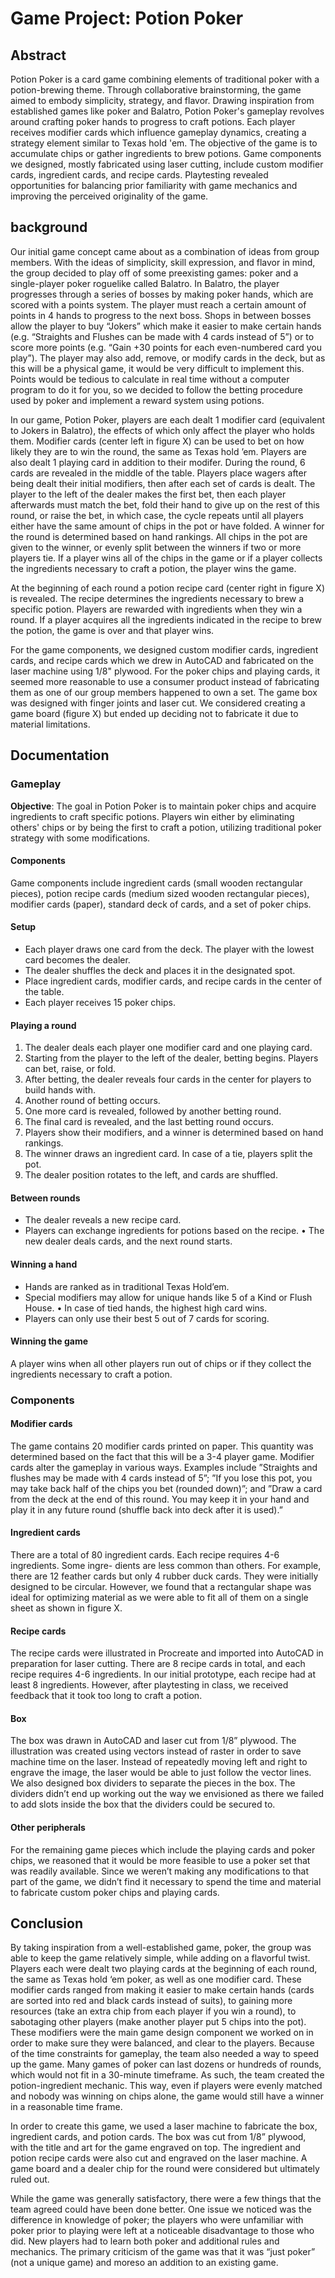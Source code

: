 # Game Project: Potion Poker

## Abstract

Potion Poker is a card game combining elements of traditional poker with a potion-brewing theme. Through collaborative brainstorming, the game aimed to embody simplicity, strategy, and flavor. Drawing inspiration from established games like poker and Balatro, Potion Poker's gameplay revolves around crafting poker hands to progress to craft potions. Each player receives modifier cards which influence gameplay dynamics, creating a strategy element similar to Texas hold 'em. The objective of the game is to accumulate chips or gather ingredients to brew potions. Game components we designed, mostly fabricated using laser cutting, include custom modifier cards, ingredient cards, and recipe cards. Playtesting revealed opportunities for balancing prior familiarity with game mechanics and improving the perceived originality of the game.

## background

Our initial game concept came about as a combination of ideas from group members. With the ideas of simplicity, skill expression, and flavor in mind, the group decided to play off of some preexisting games: poker and a single-player poker roguelike called Balatro. In Balatro, the player progresses through a series of bosses by making poker hands, which are scored with a points system. The player must reach a certain amount of points in 4 hands to progress to the next boss. Shops in between bosses allow the player to buy “Jokers” which make it easier to make certain hands (e.g. “Straights and Flushes can be made with 4 cards instead of 5”) or to score more points (e.g. “Gain +30 points for each even-numbered card you play”). The player may also add, remove, or modify cards in the deck, but as this will be a physical game, it would be very difficult to implement this. Points would be tedious to calculate in real time without a computer program to do it for you, so we decided to follow the betting procedure used by poker and implement a reward system using potions.

In our game, Potion Poker, players are each dealt 1 modifier card (equivalent to Jokers in Balatro), the effects of which only affect the player who holds them. Modifier cards (center left in figure X) can be used to bet on how likely they are to win the round, the same as Texas hold ’em. Players are also dealt 1 playing card in addition to their modifer. During the round, 6 cards are revealed in the middle of the table. Players place wagers after being dealt their initial modifiers, then after each set of cards is dealt. The player to the left of the dealer makes the first bet, then each player afterwards must match the bet, fold their hand to give up on the rest of this round, or raise the bet, in which case, the cycle repeats until all players either have the same amount of chips in the pot or have folded. A winner for the round is determined based on hand rankings. All chips in the pot are given to the winner, or evenly split between the winners if two or more players tie. If a player wins all of the chips in the game or if a player collects the ingredients necessary to craft a potion, the player wins the game.

At the beginning of each round a potion recipe card (center right in figure X) is revealed. The recipe determines the ingredients necessary to brew a specific potion. Players are rewarded with ingredients when they win a round. If a player acquires all the ingredients indicated in the recipe to brew the potion, the game is over and that player wins.

For the game components, we designed custom modifier cards, ingredient cards, and recipe cards which we drew in AutoCAD and fabricated on the laser machine using 1/8" plywood. For the poker chips and playing cards, it seemed more reasonable to use a consumer product instead of fabricating them as one of our group members happened to own a set. The game box was designed with finger joints and laser cut. We considered creating a game board (figure X) but ended up deciding not to fabricate it due to material limitations.

## Documentation

### Gameplay

**Objective**: The goal in Potion Poker is to maintain poker chips and acquire ingredients to craft specific potions. Players win either by eliminating others' chips or by being the first to craft a potion, utilizing traditional poker strategy with some modifications.

#### Components

Game components include ingredient cards (small wooden rectangular pieces), potion recipe cards (medium sized wooden rectangular pieces), modifier cards (paper), standard deck of cards, and a set of poker chips.

#### Setup

- Each player draws one card from the deck. The player with the lowest card becomes the dealer.
- The dealer shuffles the deck and places it in the designated spot.
- Place ingredient cards, modifier cards, and recipe cards in the center of the table.
- Each player receives 15 poker chips.

#### Playing a round

1. The dealer deals each player one modifier card and one playing card.
2. Starting from the player to the left of the dealer, betting begins. Players can bet, raise, or fold.
3. After betting, the dealer reveals four cards in the center for players to build hands with.
4. Another round of betting occurs.
5. One more card is revealed, followed by another betting round.
6. The final card is revealed, and the last betting round occurs.
7. Players show their modifiers, and a winner is determined based on hand rankings.
8. The winner draws an ingredient card. In case of a tie, players split the pot.
9. The dealer position rotates to the left, and cards are shuffled.

#### Between rounds

- The dealer reveals a new recipe card.
- Players can exchange ingredients for potions based on the recipe. • The new dealer deals cards, and the next round starts.

#### Winning a hand

- Hands are ranked as in traditional Texas Hold’em.
- Special modifiers may allow for unique hands like 5 of a Kind or Flush House. • In case of tied hands, the highest high card wins.
- Players can only use their best 5 out of 7 cards for scoring.

#### Winning the game

A player wins when all other players run out of chips or if they collect the ingredients necessary to craft a potion.

### Components

#### Modifier cards

The game contains 20 modifier cards printed on paper. This quantity was determined based on the fact that this will be a 3-4 player game. Modifier cards alter the gameplay in various ways. Examples include ”Straights and flushes may be made with 4 cards instead of 5”; ”If you lose this pot, you may take back half of the chips you bet (rounded down)”; and ”Draw a card from the deck at the end of this round. You may keep it in your hand and play it in any future round (shuffle back into deck after it is used).”

#### Ingredient cards

There are a total of 80 ingredient cards. Each recipe requires 4-6 ingredients. Some ingre- dients are less common than others. For example, there are 12 feather cards but only 4 rubber duck cards. They were initially designed to be circular. However, we found that a rectangular shape was ideal for optimizing material as we were able to fit all of them on a single sheet as shown in figure X.

#### Recipe cards

The recipe cards were illustrated in Procreate and imported into AutoCAD in preparation for laser cutting. There are 8 recipe cards in total, and each recipe requires 4-6 ingredients. In our initial prototype, each recipe had at least 8 ingredients. However, after playtesting in class, we received feedback that it took too long to craft a potion.

#### Box

The box was drawn in AutoCAD and laser cut from 1/8” plywood. The illustration was created using vectors instead of raster in order to save machine time on the laser. Instead of repeatedly moving left and right to engrave the image, the laser would be able to just follow the vector lines. We also designed box dividers to separate the pieces in the box. The dividers didn’t end up working out the way we envisioned as there we failed to add slots inside the box that the dividers could be secured to.

#### Other peripherals

For the remaining game pieces which include the playing cards and poker chips, we reasoned that it would be more feasible to use a poker set that was readily available. Since we weren’t making any modifications to that part of the game, we didn’t find it necessary to spend the time and material to fabricate custom poker chips and playing cards.

## Conclusion

By taking inspiration from a well-established game, poker, the group was able to keep the game relatively simple, while adding on a flavorful twist. Players each were dealt two playing cards at the beginning of each round, the same as Texas hold ‘em poker, as well as one modifier card. These modifier cards ranged from making it easier to make certain hands (cards are sorted into red and black cards instead of suits), to gaining more resources (take an extra chip from each player if you win a round), to sabotaging other players (make another player put 5 chips into the pot). These modifiers were the main game design component we worked on in order to make sure they were balanced, and clear to the players. Because of the time constraints for gameplay, the team also needed a way to speed up the game. Many games of poker can last dozens or hundreds of rounds, which would not fit in a 30-minute timeframe. As such, the team created the potion-ingredient mechanic. This way, even if players were evenly matched and nobody was winning on chips alone, the game would still have a winner in a reasonable time frame.

In order to create this game, we used a laser machine to fabricate the box, ingredient cards, and potion cards. The box was cut from 1/8” plywood, with the title and art for the game engraved on top. The ingredient and potion recipe cards were also cut and engraved on the laser machine. A game board and a dealer chip for the round were considered but ultimately ruled out.

While the game was generally satisfactory, there were a few things that the team agreed could have been done better. One issue we noticed was the difference in knowledge of poker; the players who were unfamiliar with poker prior to playing were left at a noticeable disadvantage to those who did. New players had to learn both poker and additional rules and mechanics. The primary criticism of the game was that it was “just poker” (not a unique game) and moreso an addition to an existing game.

